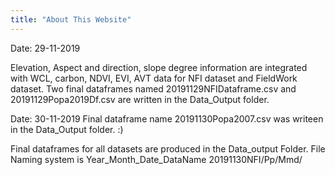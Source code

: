 ```yaml
---
title: "About This Website"
---
```


Date: 29-11-2019

Elevation, Aspect and direction, slope degree information are integrated with WCL, carbon, NDVI, EVI, AVT data for NFI dataset and FieldWork dataset. 
Two final dataframes named 20191129NFIDataframe.csv and 20191129Popa2019Df.csv are written in the Data_Output folder. 

Date: 30-11-2019
Final dataframe name 20191130Popa2007.csv was writeen in the Data_Output folder. :)

Final dataframes for all datasets are produced in the Data_output Folder. File Naming system is 
Year_Month_Date_DataName
20191130NFI/Pp/Mmd/


